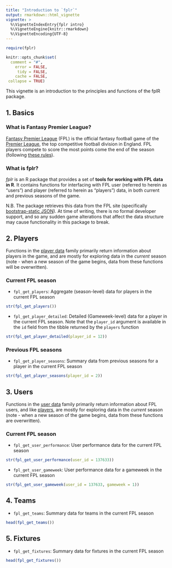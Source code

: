 ```yaml
---
title: "Introduction to `fplr`"
output: rmarkdown::html_vignette
vignette: >
  %\VignetteIndexEntry{fplr intro}
  %\VignetteEngine{knitr::rmarkdown}
  %\VignetteEncoding{UTF-8}
---
```


```r
require(fplr)

knitr::opts_chunk$set(
  comment = "#",
    error = FALSE,
     tidy = FALSE,
    cache = FALSE,
 collapse = TRUE)
```

This vignette is an introduction to the principles and functions of the fplR package.

## 1. Basics {#basics-1}

### What is Fantasy Premier League?

[Fantasy Premier League](https://fantasy.premierleague.com) (FPL) is the official fantasy football game of the [Premier League](https://www.premierleague.com/), the top competitive football division in England. FPL players compete to score the most points come the end of the season (following [these rules](https://fantasy.premierleague.com/a/help)).

### What is fplr?

*fplr* is an R package that provides a set of **tools for working with FPL data in R**. It contains functions for interfacing with FPL user (referred to herein as "users") and player (referred to herein as "players") data, in both current and previous seasons of the game. 

N.B. The package retrieves this data from the FPL site (specifically [bootstrap-static JSON](https://fantasy.premierleague.com/drf/bootstrap-static)). At time of writing, there is no formal developer support, and so any sudden game alterations that affect the data structure may cause functionality in this package to break.

## 2. Players {#player-2}

Functions in the [player data](#player-2) family primarily return information about players in the game, and are mostly for exploring data in the *current* season (note - when a new season of the game begins, data from these functions will be overwritten).

### Current FPL season

* `fpl_get_players`: Aggregate (season-level) data for players in the current FPL season

```r
str(fpl_get_players())
```

* `fpl_get_player_detailed`: Detailed (Gameweek-level) data for a player in the current FPL season. Note that the `player_id` argument is available in the `id` field from the tibble returned by the `players` function

```r
str(fpl_get_player_detailed(player_id = 12))
```

### Previous FPL seasons

* `fpl_get_player_seasons`: Summary data from previous seasons for a player in the current FPL season

```r
str(fpl_get_player_seasons(player_id = 2))
```

## 3. Users {#user-3}

Functions in the [user data](#user-3) family primarily return information about FPL users, and like [players](#player-2), are mostly for exploring data in the *current* season (note - when a new season of the game begins, data from these functions are overwritten).

### Current FPL season

* `fpl_get_user_performance`: User performance data for the current FPL season

```r
str(fpl_get_user_performance(user_id = 137633))
```

* `fpl_get_user_gameweek`: User performance data for a gameweek in the current FPL season

```r
str(fpl_get_user_gameweek(user_id = 137633, gameweek = 1))
```

## 4. Teams {#team-4}

* `fpl_get_teams`: Summary data for teams in the current FPL season

```r
head(fpl_get_teams())
```

## 5. Fixtures {#fixture-5}

* `fpl_get_fixtures`: Summary data for fixtures in the current FPL season

```r
head(fpl_get_fixtures())
```
